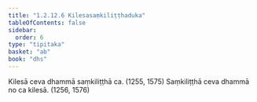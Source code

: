 ```yaml
---
title: "1.2.12.6 Kilesasaṃkiliṭṭhaduka"
tableOfContents: false
sidebar:
  order: 6
type: "tipitaka"
basket: "ab"
book: "dhs"
---
```



<DynamicBreadcrumb />

<Division number="102" book="dhs" bookNo="29" page="13">

<Paragraph number="238" book="dhs">
Kilesā ceva dhammā saṃkiliṭṭhā ca. (<Emphasis>1255, 1575</Emphasis>)
</Paragraph>

<Paragraph number="239" book="dhs">
Saṃkiliṭṭhā ceva dhammā no ca kilesā. (<Emphasis>1256, 1576</Emphasis>)
</Paragraph>
</Division>
